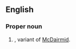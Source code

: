 ==English==

===Proper noun===
{{en-proper noun}}

# {{surname|en|Scottish|from=Scottish Gaelic}}, variant of [[McDairmid]].
